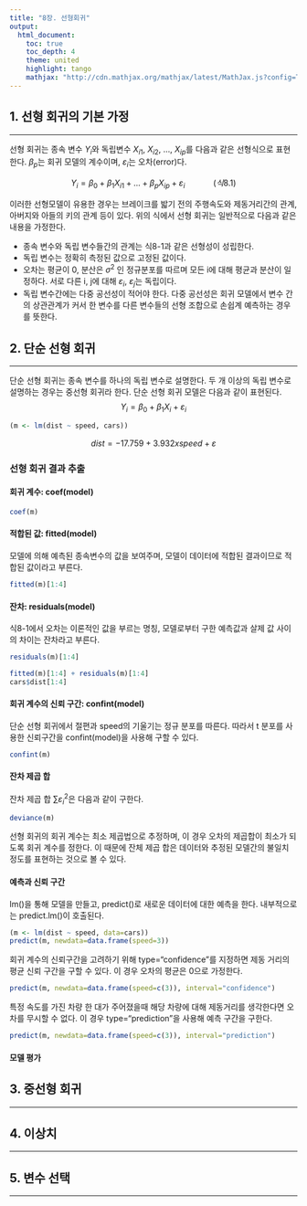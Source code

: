 ```yaml
---
title: "8장. 선형회귀"
output:
  html_document:
    toc: true
    toc_depth: 4
    theme: united
    highlight: tango  
    mathjax: "http://cdn.mathjax.org/mathjax/latest/MathJax.js?config=TeX-AMS-MML_HTMLorMML"
---
```


## 1. 선형 회귀의 기본 가정

***
선형 회귀는 종속 변수 ${Y}_{i}$와 독립변수 ${X}_{i1}$, ${X}_{i2}$, ..., ${X}_{ip}$를 다음과 같은 선형식으로 표현한다. ${\beta}_{p}$는 회귀 모델의 계수이며, ${\varepsilon}_{i}$는 오차(error)다.

$$
{Y }_{ i }={ \beta  }_{ 0 } + { \beta  }_{ 1 }{ X }_{ i1 } + ... + { \beta  }_{ p }{ X }_{ ip } + { \varepsilon  }_{ i }
\quad\quad\quad(식 8.1)
$$ 

이러한 선형모델이 유용한 경우는 브레이크를 밟기 전의 주행속도와 제동거리간의 관계, 아버지와 아들의 키의 관계 등이 있다.
위의 식에서 선형 회귀는 일반적으로 다음과 같은 내용을 가정한다.

* 종속 변수와 독립 변수들간의 관계는 식8-1과 같은 선형성이 성립한다.
* 독립 변수는 정확히 측정된 값으로 고정된 값이다.
* 오차는 평균이 0, 분산은 ${\sigma}^{2}$ 인 정규분포를 따르며 모든 i에 대해 평균과 분산이 일정하다. 서로 다른 i, j에 대해 ${\varepsilon}_{i}$, ${\varepsilon}_{j}$는 독립이다.
* 독립 변수간에는 다중 공선성이 적어야 한다. 다중 공선성은 회귀 모델에서 변수 간의 상관관계가 커서 한 변수를 다른 변수들의 선형 조합으로 손쉽계 예측하는 경우를 뜻한다.


## 2. 단순 선형 회귀
***
단순 선형 회귀는 종속 변수를 하나의 독립 변수로 설명한다. 두 개 이상의 독립 변수로 설명하는 경우는 중선형 회귀라 한다. 단순 선형 회귀 모델은 다음과 같이 표현된다. 
$$
{Y}_{i}={ \beta  }_{ 0 } + { \beta  }_{ 1 }{ X }_{ i } + { \varepsilon  }_{ i }
$$ 

```r
(m <- lm(dist ~ speed, cars))
```

$$
dist = -17.759 + 3.932 x speed + {\varepsilon}
$$

### 선형 회귀 결과 추출
#### 회귀 계수: coef(model)
```r
coef(m)
```

#### 적합된 값: fitted(model)
모델에 의해 예측된 종속변수의 값을 보여주며, 모델이 데이터에 적합된 결과이므로 적합된 값이라고 부른다.
```r
fitted(m)[1:4]
```


#### 잔차: residuals(model)
식8-1에서 오차는 이론적인 값을 부르는 명칭, 모델로부터 구한 예측값과 살제 값 사이의 차이는 잔차라고 부른다.
```r
residuals(m)[1:4]
```

```r
fitted(m)[1:4] + residuals(m)[1:4]
cars$dist[1:4]
```

#### 회귀 계수의 신뢰 구간: confint(model)
단순 선형 회귀에서 절편과 speed의 기울기는 정규 분포를 따른다. 따라서 t 분포를 사용한 신뢰구간을 confint(model)을 사용해 구할 수 있다.
```r
confint(m)
```

#### 잔차 제곱 합
잔차 제곱 합 $\sum { { \varepsilon  }_{ i }^{ 2 } }$은 다음과 같이 구한다.
```r
deviance(m)
```
선형 회귀의 회귀 계수는 최소 제곱법으로 추정하며, 이 경우 오차의 제곱합이 최소가 되도록 회귀 계수를 정한다. 이 때문에 잔체 제곱 합은 데이터와 추정된 모델간의 불일치 정도를 표현하는 것으로 볼 수 있다.

#### 예측과 신뢰 구간
lm()을 통해 모델을 만들고, predict()로 새로운 데이터에 대한 예측을 한다. 내부적으로는 predict.lm()이 호출된다.
```r
(m <- lm(dist ~ speed, data=cars))
predict(m, newdata=data.frame(speed=3))
```

회귀 계수의 신뢰구간을 고려하기 위해 type="confidence"를 지정하면 제동 거리의 평균 신뢰 구간을 구할 수 있다. 이 경우 오차의 평균은 0으로 가정한다. 
```r
predict(m, newdata=data.frame(speed=c(3)), interval="confidence")
```
특정 속도를 가진 차량 한 대가 주어졌을때 해당 차량에 대해 제동거리를 생각한다면 오차를 무시할 수 없다. 이 경우 type="prediction"을 사용해 예측 구간을 구한다.
```r
predict(m, newdata=data.frame(speed=c(3)), interval="prediction")
```

#### 모델 평가 


## 3. 중선형 회귀
***

## 4. 이상치
***

## 5. 변수 선택
***